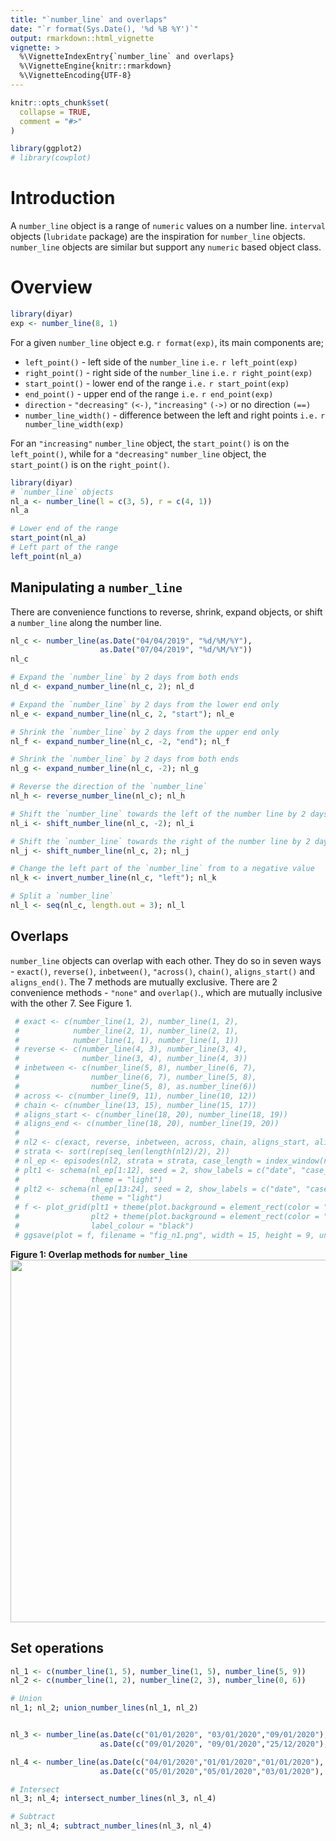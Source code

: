 ```yaml
---
title: "`number_line` and overlaps"
date: "`r format(Sys.Date(), '%d %B %Y')`"
output: rmarkdown::html_vignette
vignette: >
  %\VignetteIndexEntry{`number_line` and overlaps}
  %\VignetteEngine{knitr::rmarkdown}
  %\VignetteEncoding{UTF-8}
---
```


```r
knitr::opts_chunk$set(
  collapse = TRUE,
  comment = "#>"
)
```

```r
library(ggplot2)
# library(cowplot)
```

# Introduction
A `number_line` object is a range of `numeric` values on a number line. `interval` objects (`lubridate` package) are the inspiration for `number_line` objects. `number_line` objects are similar but support any `numeric` based object class.

# Overview
```r
library(diyar)
exp <- number_line(8, 1)
```

For a given `number_line` object e.g. ``r format(exp)``, its main components are;

+ `left_point()` - left side of the `number_line` `i.e.` ``r left_point(exp) `` 
+ `right_point()` - right side of the `number_line` `i.e.` ``r right_point(exp) ``
+ `start_point()` - lower end of the range `i.e.` ``r start_point(exp) ``
+ `end_point()` - upper end of the range `i.e.` ``r end_point(exp) ``
+ `direction` - `"decreasing"` `(<-)`, `"increasing"` `(->)` or no direction `(==)`
+ `number_line_width()` - difference between the left and right points `i.e.` ``r number_line_width(exp) ``

For an `"increasing"` `number_line` object, the `start_point()` is on the `left_point()`, while for a `"decreasing"` `number_line` object, the `start_point()` is on the `right_point()`.

```r
library(diyar)
# `number_line` objects
nl_a <- number_line(l = c(3, 5), r = c(4, 1))
nl_a

# Lower end of the range
start_point(nl_a)
# Left part of the range
left_point(nl_a)
```

## Manipulating a `number_line`
There are convenience functions to reverse, shrink, expand objects, or shift a `number_line` along the number line.

```r
nl_c <- number_line(as.Date("04/04/2019", "%d/%M/%Y"),
                    as.Date("07/04/2019", "%d/%M/%Y"))
nl_c

# Expand the `number_line` by 2 days from both ends 
nl_d <- expand_number_line(nl_c, 2); nl_d

# Expand the `number_line` by 2 days from the lower end only
nl_e <- expand_number_line(nl_c, 2, "start"); nl_e

# Shrink the `number_line` by 2 days from the upper end only
nl_f <- expand_number_line(nl_c, -2, "end"); nl_f

# Shrink the `number_line` by 2 days from both ends
nl_g <- expand_number_line(nl_c, -2); nl_g

# Reverse the direction of the `number_line`
nl_h <- reverse_number_line(nl_c); nl_h

# Shift the `number_line` towards the left of the number line by 2 days 
nl_i <- shift_number_line(nl_c, -2); nl_i

# Shift the `number_line` towards the right of the number line by 2 days 
nl_j <- shift_number_line(nl_c, 2); nl_j

# Change the left part of the `number_line` from to a negative value
nl_k <- invert_number_line(nl_c, "left"); nl_k

# Split a `number_line`
nl_l <- seq(nl_c, length.out = 3); nl_l
```

## Overlaps
`number_line` objects can overlap with each other.  They do so in seven ways - `exact()`, `reverse()`, `inbetween()`, `"across()`, `chain()`, `aligns_start()` and `aligns_end()`. The 7 methods are mutually exclusive. There are 2 convenience methods - `"none"` and `overlap()`., which are mutually inclusive with the other 7. See Figure 1.

```r
 # exact <- c(number_line(1, 2), number_line(1, 2),
 #            number_line(2, 1), number_line(2, 1),
 #            number_line(1, 1), number_line(1, 1))
 # reverse <- c(number_line(4, 3), number_line(3, 4),
 #              number_line(3, 4), number_line(4, 3))
 # inbetween <- c(number_line(5, 8), number_line(6, 7),
 #                number_line(6, 7), number_line(5, 8),
 #                number_line(5, 8), as.number_line(6))
 # across <- c(number_line(9, 11), number_line(10, 12))
 # chain <- c(number_line(13, 15), number_line(15, 17))
 # aligns_start <- c(number_line(18, 20), number_line(18, 19))
 # aligns_end <- c(number_line(18, 20), number_line(19, 20))
 # 
 # nl2 <- c(exact, reverse, inbetween, across, chain, aligns_start, aligns_end)
 # strata <- sort(rep(seq_len(length(nl2)/2), 2))
 # nl_ep <- episodes(nl2, strata = strata, case_length = index_window(nl2))
 # plt1 <- schema(nl_ep[1:12], seed = 2, show_labels = c("date", "case_overlap_methods"),
 #                theme = "light")
 # plt2 <- schema(nl_ep[13:24], seed = 2, show_labels = c("date", "case_overlap_methods"),
 #                theme = "light")
 # f <- plot_grid(plt1 + theme(plot.background = element_rect(color = "white")),
 #                plt2 + theme(plot.background = element_rect(color = "white")),
 #                label_colour = "black")
 # ggsave(plot = f, filename = "fig_n1.png", width = 15, height = 9, units = "in")
```

**Figure 1: Overlap methods for `number_line`**
<img src = "fig_n1.png" width = "1000" height="580">

## Set operations
```r
nl_1 <- c(number_line(1, 5), number_line(1, 5), number_line(5, 9))
nl_2 <- c(number_line(1, 2), number_line(2, 3), number_line(0, 6))

# Union
nl_1; nl_2; union_number_lines(nl_1, nl_2)


nl_3 <- number_line(as.Date(c("01/01/2020", "03/01/2020","09/01/2020"), "%d/%m/%Y"),
                    as.Date(c("09/01/2020", "09/01/2020","25/12/2020"), "%d/%m/%Y"))

nl_4 <- number_line(as.Date(c("04/01/2020","01/01/2020","01/01/2020"), "%d/%m/%Y"),
                    as.Date(c("05/01/2020","05/01/2020","03/01/2020"), "%d/%m/%Y"))

# Intersect
nl_3; nl_4; intersect_number_lines(nl_3, nl_4)

# Subtract
nl_3; nl_4; subtract_number_lines(nl_3, nl_4)
```
